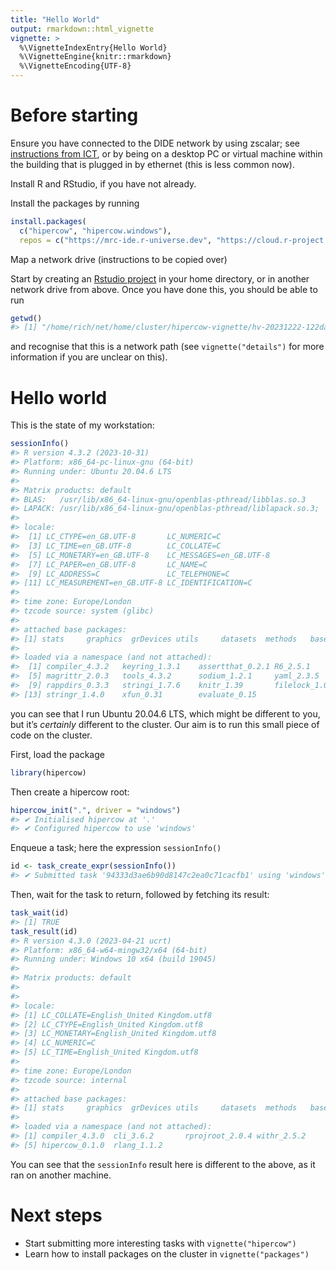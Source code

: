 ```yaml
---
title: "Hello World"
output: rmarkdown::html_vignette
vignette: >
  %\VignetteIndexEntry{Hello World}
  %\VignetteEngine{knitr::rmarkdown}
  %\VignetteEncoding{UTF-8}
---
```




<!-- Please edit the file in vignettes_src/ -->

# Before starting

Ensure you have connected to the DIDE network by using zscalar; see [instructions from ICT](https://www.imperial.ac.uk/admin-services/ict/self-service/connect-communicate/remote-access/unified-access/), or by being on a desktop PC or virtual machine within the building that is plugged in by ethernet (this is less common now).

Install R and RStudio, if you have not already.

Install the packages by running

```r
install.packages(
  c("hipercow", "hipercow.windows"),
  repos = c("https://mrc-ide.r-universe.dev", "https://cloud.r-project.org"))
```

Map a network drive (instructions to be copied over)

Start by creating an [Rstudio project](https://support.posit.co/hc/en-us/articles/200526207-Using-RStudio-Projects) in your home directory, or in another network drive from above.  Once you have done this, you should be able to run


```r
getwd()
#> [1] "/home/rich/net/home/cluster/hipercow-vignette/hv-20231222-122da58dcb29a"
```

and recognise that this is a network path (see `vignette("details")` for more information if you are unclear on this).

# Hello world

This is the state of my workstation:


```r
sessionInfo()
#> R version 4.3.2 (2023-10-31)
#> Platform: x86_64-pc-linux-gnu (64-bit)
#> Running under: Ubuntu 20.04.6 LTS
#>
#> Matrix products: default
#> BLAS:   /usr/lib/x86_64-linux-gnu/openblas-pthread/libblas.so.3
#> LAPACK: /usr/lib/x86_64-linux-gnu/openblas-pthread/liblapack.so.3;  LAPACK version 3.9.0
#>
#> locale:
#>  [1] LC_CTYPE=en_GB.UTF-8       LC_NUMERIC=C
#>  [3] LC_TIME=en_GB.UTF-8        LC_COLLATE=C
#>  [5] LC_MONETARY=en_GB.UTF-8    LC_MESSAGES=en_GB.UTF-8
#>  [7] LC_PAPER=en_GB.UTF-8       LC_NAME=C
#>  [9] LC_ADDRESS=C               LC_TELEPHONE=C
#> [11] LC_MEASUREMENT=en_GB.UTF-8 LC_IDENTIFICATION=C
#>
#> time zone: Europe/London
#> tzcode source: system (glibc)
#>
#> attached base packages:
#> [1] stats     graphics  grDevices utils     datasets  methods   base
#>
#> loaded via a namespace (and not attached):
#>  [1] compiler_4.3.2   keyring_1.3.1    assertthat_0.2.1 R6_2.5.1
#>  [5] magrittr_2.0.3   tools_4.3.2      sodium_1.2.1     yaml_2.3.5
#>  [9] rappdirs_0.3.3   stringi_1.7.6    knitr_1.39       filelock_1.0.2
#> [13] stringr_1.4.0    xfun_0.31        evaluate_0.15
```

you can see that I run Ubuntu 20.04.6 LTS, which might be different to you, but it's *certainly* different to the cluster. Our aim is to run this small piece of code on the cluster.

First, load the package


```r
library(hipercow)
```

Then create a hipercow root:


```r
hipercow_init(".", driver = "windows")
#> ✔ Initialised hipercow at '.'
#> ✔ Configured hipercow to use 'windows'
```

Enqueue a task; here the expression `sessionInfo()`


```r
id <- task_create_expr(sessionInfo())
#> ✔ Submitted task '94333d3ae6b90d8147c2ea0c71cacfb1' using 'windows'
```

Then, wait for the task to return, followed by fetching its result:


```r
task_wait(id)
#> [1] TRUE
task_result(id)
#> R version 4.3.0 (2023-04-21 ucrt)
#> Platform: x86_64-w64-mingw32/x64 (64-bit)
#> Running under: Windows 10 x64 (build 19045)
#>
#> Matrix products: default
#>
#>
#> locale:
#> [1] LC_COLLATE=English_United Kingdom.utf8
#> [2] LC_CTYPE=English_United Kingdom.utf8
#> [3] LC_MONETARY=English_United Kingdom.utf8
#> [4] LC_NUMERIC=C
#> [5] LC_TIME=English_United Kingdom.utf8
#>
#> time zone: Europe/London
#> tzcode source: internal
#>
#> attached base packages:
#> [1] stats     graphics  grDevices utils     datasets  methods   base
#>
#> loaded via a namespace (and not attached):
#> [1] compiler_4.3.0  cli_3.6.2       rprojroot_2.0.4 withr_2.5.2
#> [5] hipercow_0.1.0  rlang_1.1.2
```

You can see that the `sessionInfo` result here is different to the above, as it ran on another machine.

# Next steps

* Start submitting more interesting tasks with `vignette("hipercow")`
* Learn how to install packages on the cluster in `vignette("packages")`
